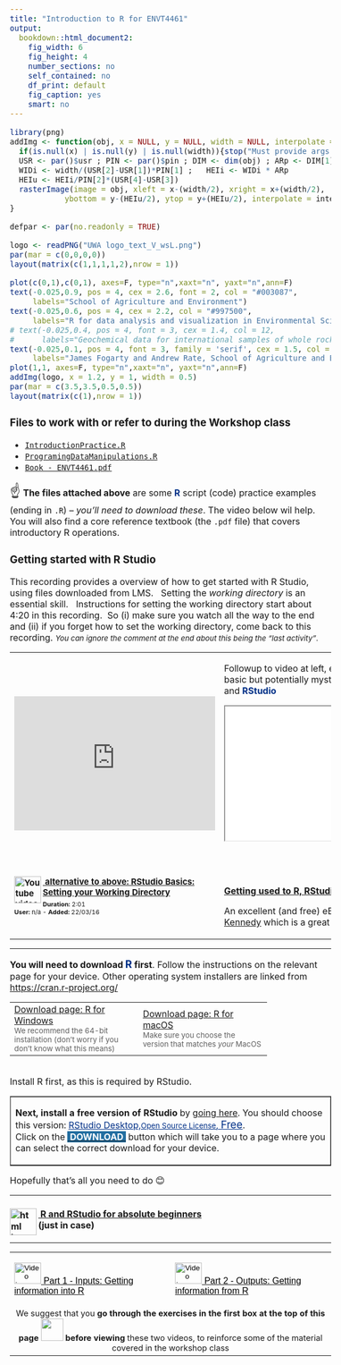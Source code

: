 ```yaml
---
title: "Introduction to R for ENVT4461"
output:
  bookdown::html_document2:
    fig_width: 6
    fig_height: 4
    number_sections: no
    self_contained: no
    df_print: default
    fig_caption: yes
    smart: no
---
```


<style type="text/css">
  body{
  font-size: 12pt;
}
</style>

```r
library(png)
addImg <- function(obj, x = NULL, y = NULL, width = NULL, interpolate = TRUE){
  if(is.null(x) | is.null(y) | is.null(width)){stop("Must provide args 'x', 'y', and 'width'")}
  USR <- par()$usr ; PIN <- par()$pin ; DIM <- dim(obj) ; ARp <- DIM[1]/DIM[2]
  WIDi <- width/(USR[2]-USR[1])*PIN[1] ;   HEIi <- WIDi * ARp 
  HEIu <- HEIi/PIN[2]*(USR[4]-USR[3]) 
  rasterImage(image = obj, xleft = x-(width/2), xright = x+(width/2),
            ybottom = y-(HEIu/2), ytop = y+(HEIu/2), interpolate = interpolate)
}
```

```r
defpar <- par(no.readonly = TRUE)
```

```r
logo <- readPNG("UWA logo_text_V_wsL.png")
par(mar = c(0,0,0,0))
layout(matrix(c(1,1,1,1,2),nrow = 1))

plot(c(0,1),c(0,1), axes=F, type="n",xaxt="n", yaxt="n",ann=F)
text(-0.025,0.9, pos = 4, cex = 2.6, font = 2, col = "#003087", 
     labels="School of Agriculture and Environment")
text(-0.025,0.6, pos = 4, cex = 2.2, col = "#997500", 
     labels="R for data analysis and visualization in Environmental Science")
# text(-0.025,0.4, pos = 4, font = 3, cex = 1.4, col = 12,
#      labels="Geochemical data for international samples of whole rocks (USGS)")
text(-0.025,0.1, pos = 4, font = 3, family = 'serif', cex = 1.5, col = "#636363",
     labels="James Fogarty and Andrew Rate, School of Agriculture and Environment")
plot(1,1, axes=F, type="n",xaxt="n", yaxt="n",ann=F)
addImg(logo, x = 1.2, y = 1, width = 0.5)
par(mar = c(3.5,3.5,0.5,0.5))
layout(matrix(c(1),nrow = 1))
```

### Files to work with or refer to during the Workshop class

- [`IntroductionPractice.R`](https://lms.uwa.edu.au/bbcswebdav/xid-42740876_1){target="_blank"}
- [`ProgramingDataManipulations.R`](https://lms.uwa.edu.au/bbcswebdav/xid-42740897_1){target="_blank"}
- [`Book - ENVT4461.pdf`](https://lms.uwa.edu.au/bbcswebdav/xid-42740857_1){target="_blank"}

<span style="font-size: 12pt;"><span style="font-size: 18pt;">☝</span> <strong>The files attached above</strong> are some <span style="color: #003087;"><strong>R</strong></span> script (code) practice examples (ending in `.R`) &ndash; *you'll need to download these*. The video below wil help. You will also find a core reference textbook (the `.pdf` file) that covers introductory R operations.&nbsp;</span>

### Getting started with R Studio

This recording provides a overview of how to get started with R Studio, using files downloaded from LMS. &nbsp; Setting the *working directory *is an essential skill. &nbsp; Instructions for setting the working directory start about 4:20 in this recording.&nbsp;&nbsp;So (i) make sure you watch all the way to the end and (ii) if you forget how to set the working directory, come back to this recording. </span><span style="font-size: 10pt;">*You can ignore the comment at the end about this being the &ldquo;last activity&rdquo;*.</span>

<table border="0" cellpadding="2" style="border-collapse: collapse; width: 100%;">
<tbody>
<tr>
<td style="width: 42.3336%; vertical-align: center;"><iframe width="360" height="240" src="https://www.youtube.com/embed/tYLBAJuN0-E?rel=0" frameborder="0" allowfullscreen="allowfullscreen"></iframe></td>
<td style="width: 32.7001%; vertical-align: top;">
<p><span style="font-size: 12pt;">Followup to video at left, explaining some of the basic but potentially mysterious features of <span style="color: #003087;"><strong>R</strong></span> and <strong><span style="color: #003087;">RStudio</span></strong></span></p>
<p><span style="font-size: 12pt;"><strong><span style="color: #003087;"><iframe width="360" height="240" src="/webapps/echo-library-BB5ddb108fe0c42/ltiLaunch.jsp?mediaId=1dfcc93a-b00f-46a9-8746-396e6eb132f5&amp;course_id=@X@course.id@X@" title="ENVT4461+Workshop_1+Intro_2" allowfullscreen="allowfullscreen" webkitallowfullscreen="webkitallowfullscreen" mozallowfullscreen="mozallowfullscreen"></iframe>&nbsp;<br /><br /></span></strong></span></p>
</td>
<td style="width: 24.9664%; vertical-align: top;">
<p><strong><span style="font-size: 12pt;">&nbsp;<br /><a href="https://lms.uwa.edu.au/bbcswebdav/pid-3355655-dt-content-rid-35008394_1/xid-35008394_1" target="_blank" rel="noopener"><img src="https://lms.uwa.edu.au/bbcswebdav/pid-3355655-dt-content-rid-35447805_1/xid-35447805_1" alt="ENVT4461 R book cover" align="left" style="border: 2px solid #C0C0C0;" height="200" width="141" /></a>&nbsp;<a alt="" href="https://lms.uwa.edu.au/bbcswebdav/pid-3355655-dt-content-rid-35008394_1/xid-35008394_1" target="_blank" rel="noopener">Book &ndash; Introduction to R and Statistics &ndash; ENVT4461</a></span></strong></p>
<p><span style="font-size: 12pt;"> by <a href="https://research-repository.uwa.edu.au/en/persons/james-fogarty" target="_blank" rel="noopener">James Fogarty</a>&nbsp;*et al*.</span></p>
</td>
</tr>
<tr>
<td style="width: 42.3336%; vertical-align: top;">
<div style="font-size: 15px; font-weight: bold; margin-bottom: 5px; text-align: left;"><a href="http://www.youtube.com/watch?v=LNw6hzGgyxM" target="_blank" rel="noopener"><img src="https://lms.uwa.edu.au/bbcswebdav/pid-3355655-dt-content-rid-37870070_1/xid-37870070_1" alt="Youtube video icon" align="left" style="border: 0px solid #000000;" height="48" width="48" />&nbsp;alternative to above: RStudio Basics: Setting your Working Directory</a></div>
<div id="thumbnail-metadata" style="font-size: 11px; margin-bottom: 5px;"><strong>Duration:</strong> 2:01 <br /><strong>User:</strong> n/a - <strong>Added:</strong> 22/03/16</div>
</td>
<td colspan="2" style="vertical-align: top; width: 57.6664%;">
<p><a href="https://rbasics.netlify.app/" title="Getting used to R, RStudio, and R Markdown" target="_blank" rel="noopener"><strong><span style="font-size: 12pt;">Getting used to R, RStudio, and R Markdown</span></strong></a></p>
<p><span style="font-size: 12pt;">An excellent (and free) eBook by <a href="https://github.com/ismayc" title="Chester Ismay on github" target="_blank" rel="noopener">Chester Ismay</a> and <a href="https://github.com/pkq" target="_blank" rel="noopener">Patrick C. Kennedy</a> which is a great place to start using R.</span></p>
</td>
</tr>
</tbody>
</table>
<hr />
<p><span style="font-size: 12pt;"><strong>You will need to download <span style="color: #003087; font-size: 14pt;">R</span> first</strong>. Follow the instructions on the relevant page for your device. Other operating system installers are linked from <a href="https://cran.r-project.org/" target="_blank" rel="noopener">https://cran.r-project.org/</a></span></p>
<table border="0" style="border-collapse: collapse; width: 80%;">
<tbody>
<tr>
<td style="width: 40%; vertical-align: top;"><span style="font-size: 12pt;"><a href="https://cran.r-project.org/bin/windows/base/" target="_blank" rel="noopener">Download page: R for Windows</a><br /><span style="font-size: 10pt; color: #606060;">We recommend the 64-bit installation (don't worry if you don't know what this means)</span><br /></span></td>
<td style="width: 40%;"><span style="font-size: 12pt;"><a href="https://cran.r-project.org/bin/macosx/" target="_blank" rel="noopener">Download page: R for macOS</a><br /><span style="font-size: 10pt; color: #606060;">Make sure you choose the version that matches *your* MacOS</span><br /></span></td>
</tr>
</tbody>
</table>
<p><span style="font-size: 12pt;">&nbsp;<br />Install R first, as this is required by RStudio.</span></p>
<table border="1" style="border-collapse: collapse;">
<tbody>
<tr>
<td>
<p><span style="font-size: 12pt;"><strong>Next, install a free version of RStudio</strong> by <a href="https://www.rstudio.com/products/rstudio/download/" target="_blank" rel="noopener">going here</a>. You should choose this version:&nbsp;<span style="text-decoration: underline;"><span style="color: #003087; text-decoration: underline;">RStudio Desktop,<span style="font-size: 10pt;">Open Source License</span>,&nbsp;<span style="font-size: 14pt;">Free</span></span></span>.<br />Click on the <a href="https://www.rstudio.com/products/rstudio/download/#download" target="_blank" rel="noopener"><strong><span style="color: #ffffff; background-color: #236fa1;">&nbsp;DOWNLOAD&nbsp;</span></strong></a> button which will take you to a page where you can select the correct download for your device.</span></p>
</td>
</tr>
</tbody>
</table>
<p><span style="font-size: 12pt;">Hopefully that's all you need to do 😊</span></p>
<hr />
<h4><a href="https://lms.uwa.edu.au/bbcswebdav/pid-3355655-dt-content-rid-42741916_1/xid-42741916_1" target="_blank" rel="noopener"><img src="https://lms.uwa.edu.au/bbcswebdav/pid-3355655-dt-content-rid-42743028_1/xid-42743028_1" alt="html icon" align="left" style="border: 0px solid #000000;" width="48" height="48" /></a><a href="https://lms.uwa.edu.au/bbcswebdav/pid-3355655-dt-content-rid-42741916_1/xid-42741916_1" target="_blank" rel="noopener">&nbsp;R and RStudio for absolute beginners</a><br /><span style="font-size: 12pt;">(just in case)</span></h4>
<hr />
<p></p>
<table width="100%" style="width: 100%;">
<tbody>
<tr>
<td width="50%" style="width: 50.0329%; vertical-align: top;">
<p style="text-align: left;"><a href="https://echo360.net.au/media/96e1a499-d6fb-431c-90d7-deff72b93ae1/public" target="_blank" rel="noopener"><span style="font-size: 10pt; font-family: arial, helvetica, sans-serif; color: #000000;"><img src="https://lms.uwa.edu.au/bbcswebdav/pid-3355655-dt-content-rid-28393578_1/xid-28393578_1 align=" left="" alt="Video icon" style="border: 0px solid #000000;" height="38" width="48" /><span style="font-size: 12pt;"> Part 1 - Inputs: Getting information into R</span></span></a></p>
</td>
<td width="50%" style="width: 49.9671%; vertical-align: top;">
<p style="text-align: left;"><a href="https://echo360.net.au/media/b9aad7aa-9976-4898-b71b-9c8d2f5353a4/public" target="_blank" rel="noopener"><span style="font-size: 10pt; font-family: arial, helvetica, sans-serif; color: #000000;"><img src="https://lms.uwa.edu.au/bbcswebdav/pid-3355655-dt-content-rid-28393578_1/xid-28393578_1 align=" left="" alt="Video icon" style="border: 0px solid #000000;" height="38" width="48" /><span style="font-size: 12pt;"> Part 2 - Outputs: Getting information from R</span></span></a></p>
</td>
</tr>
<tr>
<td colspan="2" style="width: 100%; vertical-align: middle; text-align: center;"><span style="font-size: 11pt;">We suggest that you <strong>go through the exercises in the first box at the top of this page <img src="http://static.skaip.org/img/emoticons/180x180/f6fcff/pointupindex.gif" height="40" width="40" /> before viewing</strong> these two videos, to reinforce some of the material covered in the workshop class</span></td>
</tr>
</tbody>
</table>

